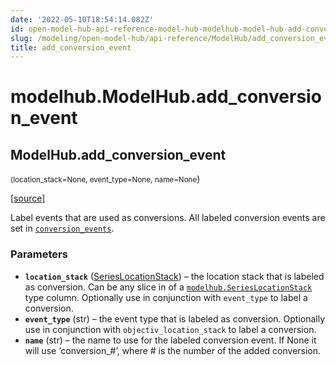 ```yaml
---
date: '2022-05-10T18:54:14.082Z'
id: open-model-hub-api-reference-model-hub-modelhub-model-hub-add-conversion-event
slug: /modeling/open-model-hub/api-reference/ModelHub/add_conversion_event/
title: add_conversion_event
---
```


# modelhub.ModelHub.add_conversion_event

<div className="method">

## <span className="additional-name">ModelHub.</span><span className="name">add_conversion_event</span>

<small className="parameter-list">(<span className="parameter" id="location_stack">location_stack=None</span>, <span className="parameter" id="event_type">event_type=None</span>, <span className="parameter" id="name">name=None</span></small>)


&#8203;<span className="view-source">[[source]](https://github.com/objectiv/objectiv-analytics/blob/main/modelhub/modelhub/modelhub.py)</span>

<div className="content">

Label events that are used as conversions. All labeled conversion events are set in
[`conversion_events`](/modeling/open-model-hub/api-reference/ModelHub/modelhub.ModelHub.conversion_events.mdx).


### Parameters

* **`location_stack`** ([SeriesLocationStack](/modeling/open-model-hub/api-reference/SeriesLocationStack/modelhub.SeriesLocationStack.mdx)) – the location stack that is labeled as conversion. Can be any slice in of a
[`modelhub.SeriesLocationStack`](/modeling/open-model-hub/api-reference/SeriesLocationStack/modelhub.SeriesLocationStack.mdx) type column. Optionally use in conjunction with
`event_type` to label a conversion.
* **`event_type`** (str) – the event type that is labeled as conversion. Optionally use in conjunction with
`objectiv_location_stack` to label a conversion.
* **`name`** (str) – the name to use for the labeled conversion event. If None it will use ‘conversion_#’,
where # is the number of the added conversion.



</div>


</div>
